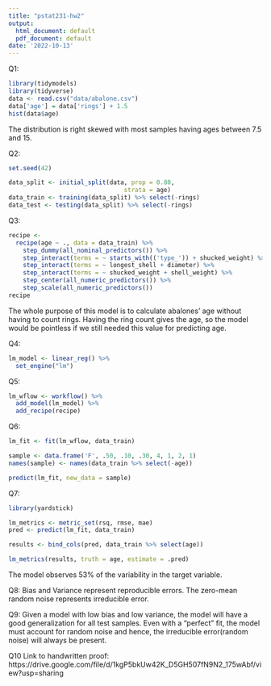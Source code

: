 ```yaml
---
title: "pstat231-hw2"
output:
  html_document: default
  pdf_document: default
date: '2022-10-13'
---
```


Q1:
```r
library(tidymodels)
library(tidyverse)
data <- read.csv("data/abalone.csv")
data['age'] = data['rings'] + 1.5
hist(data$age)
```
The distribution is right skewed with most samples having ages between 7.5 and 15.

Q2:
```r
set.seed(42)

data_split <- initial_split(data, prop = 0.80,
                                strata = age)
data_train <- training(data_split) %>% select(-rings)
data_test <- testing(data_split) %>% select(-rings)
```

Q3:
```r
recipe <-
  recipe(age ~ ., data = data_train) %>% 
    step_dummy(all_nominal_predictors()) %>%
    step_interact(terms = ~ starts_with(('type_')) + shucked_weight) %>%
    step_interact(terms = ~ longest_shell + diameter) %>%
    step_interact(terms = ~ shucked_weight + shell_weight) %>%
    step_center(all_numeric_predictors()) %>%
    step_scale(all_numeric_predictors())
recipe
```

The whole purpose of this model is to calculate abalones' age without having to count rings. Having the ring count gives the age, so the model would be pointless if we still needed this value for predicting age.

Q4:
```r
lm_model <- linear_reg() %>% 
  set_engine("lm")
```

Q5:
```r
lm_wflow <- workflow() %>% 
  add_model(lm_model) %>% 
  add_recipe(recipe)
```

Q6:
```r
lm_fit <- fit(lm_wflow, data_train)

sample <- data.frame('F', .50, .10, .30, 4, 1, 2, 1)
names(sample) <- names(data_train %>% select(-age))

predict(lm_fit, new_data = sample)

```

Q7:
```r
library(yardstick)

lm_metrics <- metric_set(rsq, rmse, mae)
pred <- predict(lm_fit, data_train)

results <- bind_cols(pred, data_train %>% select(age))

lm_metrics(results, truth = age, estimate = .pred)
```
The model observes 53% of the variability in the target variable.

Q8:
Bias and Variance represent reproducible errors. The zero-mean random noise represents irreducible error.


Q9:
Given a model with low bias and low variance, the model will have a good generalization for all test samples. Even with a "perfect" fit, the model must account for random noise and hence, the irreducible error(random noise) will always be present.

Q10
Link to handwritten proof:
https://drive.google.com/file/d/1kgP5bkUw42K_D5GH507fN9N2_175wAbf/view?usp=sharing